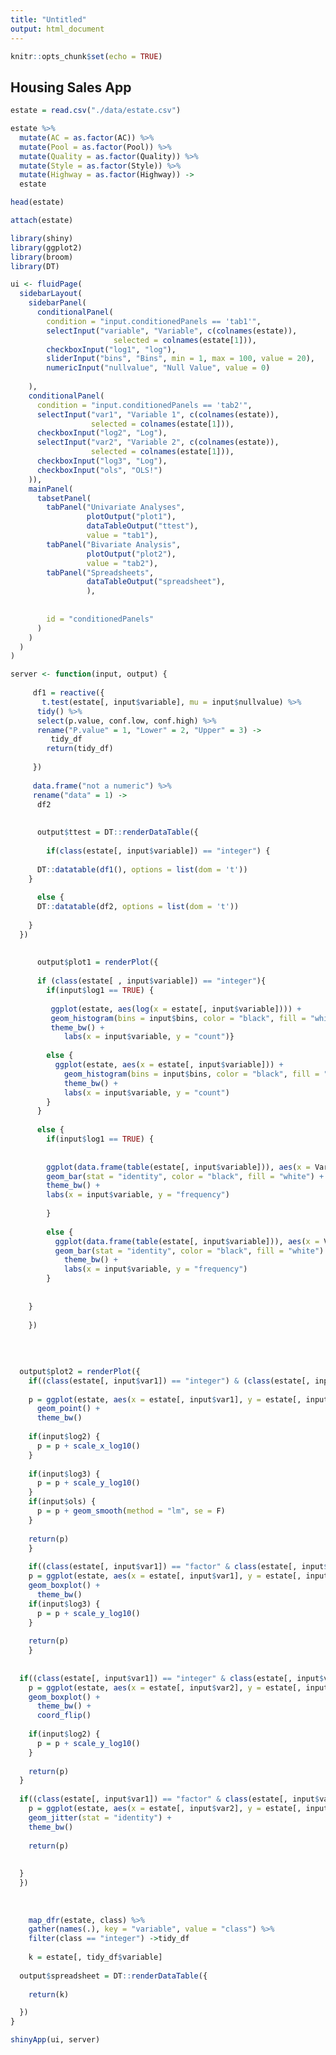 ```yaml
---
title: "Untitled"
output: html_document
---
```


```r
knitr::opts_chunk$set(echo = TRUE)
```

## Housing Sales App ##

```r
estate = read.csv("./data/estate.csv")
```

```r
estate %>%
  mutate(AC = as.factor(AC)) %>%
  mutate(Pool = as.factor(Pool)) %>%
  mutate(Quality = as.factor(Quality)) %>%
  mutate(Style = as.factor(Style)) %>%
  mutate(Highway = as.factor(Highway)) ->
  estate
```

```r
head(estate)
```
  

```r
attach(estate)
```



```r
library(shiny)
library(ggplot2)
library(broom)
library(DT)

ui <- fluidPage(
  sidebarLayout(
    sidebarPanel(
      conditionalPanel(
        condition = "input.conditionedPanels == 'tab1'", 
        selectInput("variable", "Variable", c(colnames(estate)), 
                       selected = colnames(estate[1])), 
        checkboxInput("log1", "log"),
        sliderInput("bins", "Bins", min = 1, max = 100, value = 20), 
        numericInput("nullvalue", "Null Value", value = 0)
        
    ), 
    conditionalPanel(
      condition = "input.conditionedPanels == 'tab2'", 
      selectInput("var1", "Variable 1", c(colnames(estate)), 
                  selected = colnames(estate[1])), 
      checkboxInput("log2", "Log"), 
      selectInput("var2", "Variable 2", c(colnames(estate)), 
                  selected = colnames(estate[1])), 
      checkboxInput("log3", "Log"), 
      checkboxInput("ols", "OLS!")
    )), 
    mainPanel(
      tabsetPanel(
        tabPanel("Univariate Analyses", 
                 plotOutput("plot1"),
                 dataTableOutput("ttest"),
                 value = "tab1"), 
        tabPanel("Bivariate Analysis", 
                 plotOutput("plot2"), 
                 value = "tab2"), 
        tabPanel("Spreadsheets", 
                 dataTableOutput("spreadsheet"), 
                 ), 
        
        
        id = "conditionedPanels"
      )
    )
  )
)

server <- function(input, output) {
      
     df1 = reactive({
       t.test(estate[, input$variable], mu = input$nullvalue) %>%
      tidy() %>%
      select(p.value, conf.low, conf.high) %>%
      rename("P.value" = 1, "Lower" = 2, "Upper" = 3) ->
         tidy_df
        return(tidy_df)
       
     })
     
     data.frame("not a numeric") %>%
     rename("data" = 1) ->
      df2
  
  
      output$ttest = DT::renderDataTable({
      
        if(class(estate[, input$variable]) == "integer") {
      
      DT::datatable(df1(), options = list(dom = 't'))
    }
    
      else {
      DT::datatable(df2, options = list(dom = 't'))
      
    }
  })
      
   
      output$plot1 = renderPlot({
    
      if (class(estate[ , input$variable]) == "integer"){
        if(input$log1 == TRUE) {
          
         ggplot(estate, aes(log(x = estate[, input$variable]))) + 
         geom_histogram(bins = input$bins, color = "black", fill = "white") + 
         theme_bw() + 
            labs(x = input$variable, y = "count")}
        
        else {
          ggplot(estate, aes(x = estate[, input$variable])) + 
            geom_histogram(bins = input$bins, color = "black", fill = "white") + 
            theme_bw() + 
            labs(x = input$variable, y = "count")
        }
      }
    
      else {
        if(input$log1 == TRUE) {
          
      
        ggplot(data.frame(table(estate[, input$variable])), aes(x = Var1, y =          log(Freq))) + 
        geom_bar(stat = "identity", color = "black", fill = "white") + 
        theme_bw() + 
        labs(x = input$variable, y = "frequency")
        
        }
        
        else {
          ggplot(data.frame(table(estate[, input$variable])), aes(x = Var1, y =           Freq)) + 
          geom_bar(stat = "identity", color = "black", fill = "white") + 
            theme_bw() + 
            labs(x = input$variable, y = "frequency")
        }
          
      
    }
    
    })
    
    
    
  
  output$plot2 = renderPlot({
    if((class(estate[, input$var1]) == "integer") & (class(estate[, input$var2]) == "integer")){
      
    p = ggplot(estate, aes(x = estate[, input$var1], y = estate[, input$var2])) + 
      geom_point() + 
      theme_bw()
    
    if(input$log2) {
      p = p + scale_x_log10()
    }
    
    if(input$log3) {
      p = p + scale_y_log10()
    }
    if(input$ols) {
      p = p + geom_smooth(method = "lm", se = F)
    }
    
    return(p)
    }
    
    if((class(estate[, input$var1]) == "factor" & class(estate[, input$var2]) == "integer")) {
    p = ggplot(estate, aes(x = estate[, input$var1], y = estate[, input$var2])) +     
    geom_boxplot() + 
      theme_bw()
    if(input$log3) {
      p = p + scale_y_log10()
    }
    
    return(p)
    }
  
  
  if((class(estate[, input$var1]) == "integer" & class(estate[, input$var2]) == "factor")) {
    p = ggplot(estate, aes(x = estate[, input$var2], y = estate[, input$var1])) +     
    geom_boxplot() + 
      theme_bw() + 
      coord_flip()
    
    if(input$log2) {
      p = p + scale_y_log10()
    }
    
    return(p)
  }
  
  if((class(estate[, input$var1]) == "factor" & class(estate[, input$var2]) == "factor")) {
    p = ggplot(estate, aes(x = estate[, input$var2], y = estate[, input$var1]))+ 
    geom_jitter(stat = "identity") + 
    theme_bw()
    
    return(p)
    
    
  }
  })
  
    
    
    map_dfr(estate, class) %>%
    gather(names(.), key = "variable", value = "class") %>%
    filter(class == "integer") ->tidy_df
   
    k = estate[, tidy_df$variable]
  
  output$spreadsheet = DT::renderDataTable({
    
    return(k)

  })
}

shinyApp(ui, server)
```


